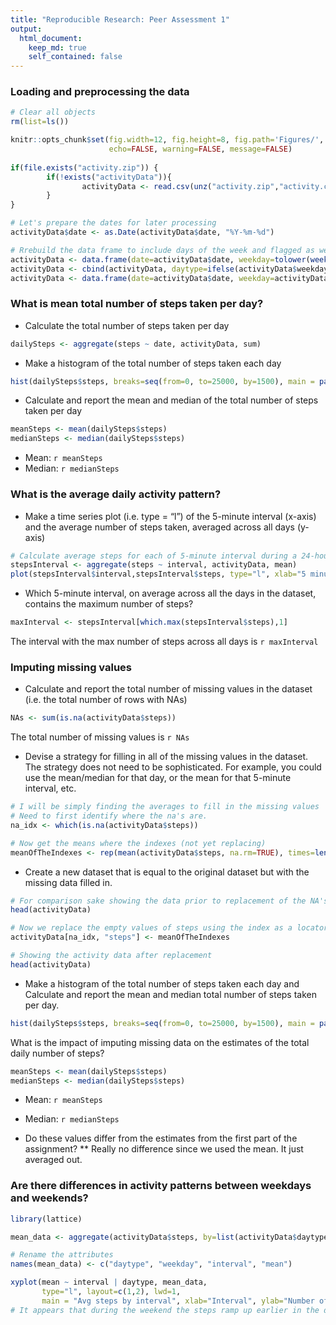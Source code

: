 ```yaml
---
title: "Reproducible Research: Peer Assessment 1"
output: 
  html_document:
    keep_md: true
    self_contained: false
---
```



### Loading and preprocessing the data

```r
# Clear all objects
rm(list=ls())

knitr::opts_chunk$set(fig.width=12, fig.height=8, fig.path='Figures/',
                      echo=FALSE, warning=FALSE, message=FALSE)
  
if(file.exists("activity.zip")) {
        if(!exists("activityData")){
                activityData <- read.csv(unz("activity.zip","activity.csv"))
        }
}

# Let's prepare the dates for later processing
activityData$date <- as.Date(activityData$date, "%Y-%m-%d")

# Rrebuild the data frame to include days of the week and flagged as weekday or weekend for later processing
activityData <- data.frame(date=activityData$date, weekday=tolower(weekdays(activityData$date)), steps=activityData$steps, interval=activityData$interval)
activityData <- cbind(activityData, daytype=ifelse(activityData$weekday == "saturday" | activityData$weekday == "sunday", "weekend", "weekday"))
activityData <- data.frame(date=activityData$date, weekday=activityData$weekday, daytype=activityData$daytype, interval=activityData$interval, steps=activityData$steps)
```



### What is mean total number of steps taken per day?

* Calculate the total number of steps taken per day
```r
dailySteps <- aggregate(steps ~ date, activityData, sum)
```

* Make a histogram of the total number of steps taken each day
```r
hist(dailySteps$steps, breaks=seq(from=0, to=25000, by=1500), main = paste("Steps per day"), col="blue", xlab="Step Count")
```

* Calculate and report the mean and median of the total number of steps taken per day
```r
meanSteps <- mean(dailySteps$steps)
medianSteps <- median(dailySteps$steps)
```

* Mean: `r meanSteps`
* Median:  `r medianSteps`



### What is the average daily activity pattern?

* Make a time series plot (i.e. type = "l") of the 5-minute interval (x-axis) and the average number of steps taken, averaged across all days (y-axis)
```r
# Calculate average steps for each of 5-minute interval during a 24-hour period
stepsInterval <- aggregate(steps ~ interval, activityData, mean)
plot(stepsInterval$interval,stepsInterval$steps, type="l", xlab="5 minute interval", ylab="Step count",main="Average Number of Steps by Interval")
```

* Which 5-minute interval, on average across all the days in the dataset, contains the maximum number of steps?
```r
maxInterval <- stepsInterval[which.max(stepsInterval$steps),1]
```
The interval with the max number of steps across all days is `r maxInterval`



### Imputing missing values
* Calculate and report the total number of missing values in the dataset (i.e. the total number of rows with NAs)
```r
NAs <- sum(is.na(activityData$steps))
```
The total number of missing values is `r NAs`

* Devise a strategy for filling in all of the missing values in the dataset. The strategy does not need to be sophisticated. For example, you could use the mean/median for that day, or the mean for that 5-minute interval, etc.
```r
# I will be simply finding the averages to fill in the missing values
# Need to first identify where the na's are.
na_idx <- which(is.na(activityData$steps))

# Now get the means where the indexes (not yet replacing)
meanOfTheIndexes <- rep(mean(activityData$steps, na.rm=TRUE), times=length(na_idx))
```

* Create a new dataset that is equal to the original dataset but with the missing data filled in.
```r
# For comparison sake showing the data prior to replacement of the NA's
head(activityData)
```

```r
# Now we replace the empty values of steps using the index as a locator and apply with the mean indexes
activityData[na_idx, "steps"] <- meanOfTheIndexes
```

```r
# Showing the activity data after replacement
head(activityData)
```

* Make a histogram of the total number of steps taken each day and Calculate and report the mean and median total number of steps taken per day. 
```r
hist(dailySteps$steps, breaks=seq(from=0, to=25000, by=1500), main = paste("Steps per day (NA's replaced by mean)"), col="red", xlab="Step Count")
```

What is the impact of imputing missing data on the estimates of the total daily number of steps?
```r
meanSteps <- mean(dailySteps$steps)
medianSteps <- median(dailySteps$steps)
```
* Mean: `r meanSteps`
* Median:  `r medianSteps`

* Do these values differ from the estimates from the first part of the assignment? 
** Really no difference since we used the mean.  It just averaged out.

### Are there differences in activity patterns between weekdays and weekends?
```r
library(lattice)

mean_data <- aggregate(activityData$steps, by=list(activityData$daytype, activityData$weekday, activityData$interval), mean)

# Rename the attributes
names(mean_data) <- c("daytype", "weekday", "interval", "mean")

xyplot(mean ~ interval | daytype, mean_data, 
       type="l", layout=c(1,2), lwd=1, 
       main = "Avg steps by interval", xlab="Interval", ylab="Number of steps")
# It appears that during the weekend the steps ramp up earlier in the day.

```
